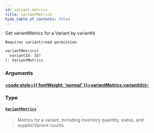 ```yaml
---
id: variant-metrics
title: variantMetrics
hide_table_of_contents: false
---
```








Get variantMetrics for a Variant by variantId
            
    Requires variant/read permission

```graphql
variantMetrics(
  variantId: ID!
): VariantMetrics
```


### Arguments

#### [<code style={{ fontWeight: 'normal' }}>variantMetrics.<b>variantId</b></code>](#)<Bullet />[`ID!`](/demand/api/graphql-admin/reference/scalars/id) <Badge class="secondary" text="non-null"/> <Badge class="secondary" text="scalar"/>
> 
> 

### Type

#### [`VariantMetrics`](/demand/api/graphql-admin/reference/objects/variant-metrics) <Badge class="secondary" text="object"/>
> Metrics for a variant, including inventory quantity, status, and supplierVariant counts
> 





